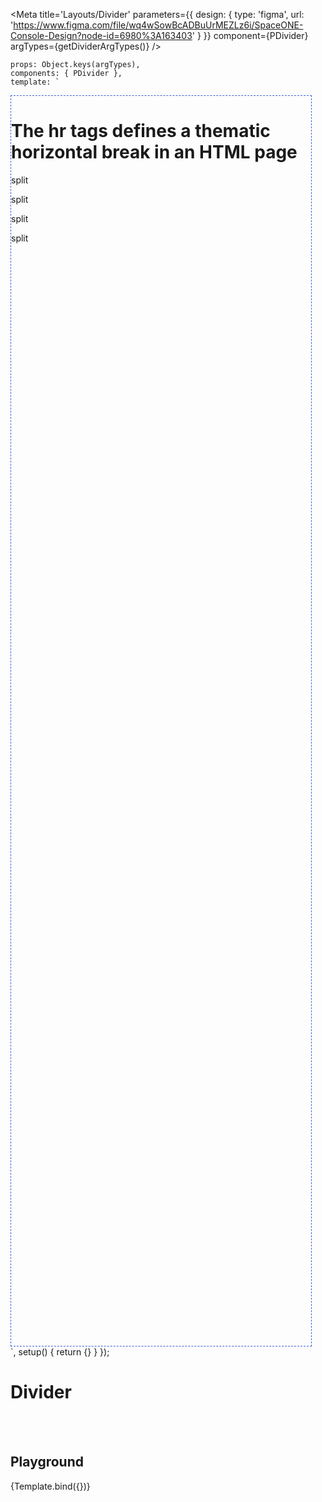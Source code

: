 

<Meta title='Layouts/Divider' parameters={{
    design: {
        type: 'figma',
        url: 'https://www.figma.com/file/wq4wSowBcADBuUrMEZLz6i/SpaceONE-Console-Design?node-id=6980%3A163403'
    }
}} component={PDivider} argTypes={getDividerArgTypes()}
/>

    props: Object.keys(argTypes),
    components: { PDivider },
    template: `
<div style="width: 50vw; height: 50vh; border: 1px dashed #415ee1">
    <h1>The hr tags defines a thematic horizontal break in an HTML page</h1>
    <p-divider :vertical="vertical" />
    <div class="grid grid-cols-2">
        <div class="col-span-1">
            <p>split</p>
            <p-divider :vertical="vertical" style="margin-top:8px; margin-bottom:8px"/>
            <p>split</p>
        </div>
        <div class="col-span-1">
            <p>split</p>
            <p-divider :vertical="vertical" style="margin-top:8px; margin-bottom:8px"/>
            <p>split</p>
        </div>
    </div>
</div>
    `,
    setup() {
        return {}
    }
});


# Divider

<br/>
<br/>

## Playground
<Canvas>
    <Story name="Playground">
        {Template.bind({})}
    </Story>
</Canvas>

<ArgsTable story="Playground"/>
